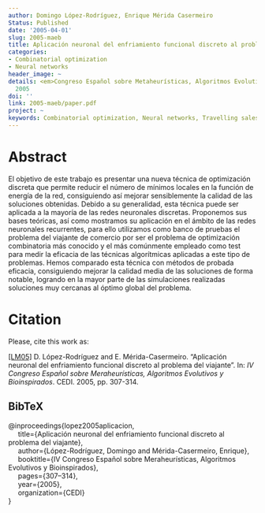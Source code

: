 ```yaml
---
author: Domingo López-Rodríguez, Enrique Mérida Casermeiro
Status: Published
date: '2005-04-01'
slug: 2005-maeb
title: Aplicación neuronal del enfriamiento funcional discreto al problema del viajante
categories:
- Combinatorial optimization
- Neural networks
header_image: ~
details: <em>Congreso Español sobre Metaheurísticas, Algoritmos Evolutivos y Bioinspirados</em>
  2005
doi: ''
link: 2005-maeb/paper.pdf
project: ~
keywords: Combinatorial optimization, Neural networks, Travelling salesman problem
---
```




# Abstract


El objetivo de este trabajo es presentar una nueva técnica de optimización discreta que permite reducir el número de mínimos locales en la función de energía de la red, consiguiendo así mejorar sensiblemente la calidad de las soluciones obtenidas. Debido a su generalidad, esta técnica puede ser aplicada a la mayoría de las redes neuronales discretas. Proponemos sus bases teóricas, así como mostramos su aplicación en el ámbito de las redes neuronales recurrentes, para ello utilizamos como banco de pruebas el problema del viajante de comercio por ser el problema de optimización combinatoria más conocido y el más comúnmente empleado como test para medir la eficacia de las técnicas algorítmicas aplicadas a este tipo de problemas. Hemos comparado esta técnica con métodos de probada eficacia, consiguiendo mejorar la calidad media de las soluciones de forma notable, logrando en la mayor parte de las simulaciones realizadas soluciones muy cercanas al óptimo global del problema.







# Citation
Please, cite this work as:


<a name=bib-lopez2005aplicacion></a>[[LM05]](#cite-lopez2005aplicacion) D. López-Rodríguez and E. Mérida-Casermeiro. “Aplicación neuronal del enfriamiento funcional discreto al problema del viajante”. In: _IV Congreso Español sobre Meraheurísticas, Algoritmos Evolutivos y Bioinspirados_. CEDI. 2005, pp. 307-314.

::: {.callout-note appearance="minimal" collapse=true}

## BibTeX

@inproceedings{lopez2005aplicacion,<br>&nbsp;&nbsp;&nbsp;&nbsp;  title={Aplicación neuronal del enfriamiento funcional discreto al problema del viajante},<br>&nbsp;&nbsp;&nbsp;&nbsp;  author={López-Rodríguez, Domingo and Mérida-Casermeiro, Enrique},<br>&nbsp;&nbsp;&nbsp;&nbsp;  booktitle={IV Congreso Español sobre Meraheurísticas, Algoritmos Evolutivos y Bioinspirados},<br>&nbsp;&nbsp;&nbsp;&nbsp;  pages={307--314},<br>&nbsp;&nbsp;&nbsp;&nbsp;  year={2005},<br>&nbsp;&nbsp;&nbsp;&nbsp;  organization={CEDI}<br>}

:::


